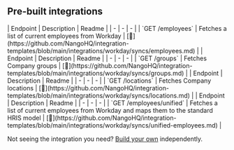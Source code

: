
## Pre-built integrations

<AccordionGroup>


<Accordion title="Employees">
| Endpoint | Description | Readme |
| - | - | - |
| `GET /employees` | Fetches a list of current employees from Workday | [🔗](https://github.com/NangoHQ/integration-templates/blob/main/integrations/workday/syncs/employees.md) |
</Accordion>


<Accordion title="Groups">
| Endpoint | Description | Readme |
| - | - | - |
| `GET /groups` | Fetches Company groups | [🔗](https://github.com/NangoHQ/integration-templates/blob/main/integrations/workday/syncs/groups.md) |
</Accordion>


<Accordion title="Locations">
| Endpoint | Description | Readme |
| - | - | - |
| `GET /locations` | Fetches Company locations | [🔗](https://github.com/NangoHQ/integration-templates/blob/main/integrations/workday/syncs/locations.md) |
</Accordion>


<Accordion title="Unified HRIS API">
| Endpoint | Description | Readme |
| - | - | - |
| `GET /employees/unified` | Fetches a list of current employees from Workday and maps them to the standard HRIS model | [🔗](https://github.com/NangoHQ/integration-templates/blob/main/integrations/workday/syncs/unified-employees.md) |
</Accordion>

</AccordionGroup>

<Tip>Not seeing the integration you need? [Build your own](https://docs.nango.dev/guides/platform/functions) independently.</Tip>
